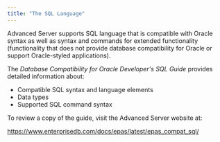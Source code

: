 ```yaml
---
title: "The SQL Language"
---
```


<div id="the_sql_language" class="registered_link"></div>

Advanced Server supports SQL language that is compatible with Oracle syntax as well as syntax and commands for extended functionality (functionality that does not provide database compatibility for Oracle or support Oracle-styled applications).

The *Database Compatibility for Oracle Developer's SQL Guide* provides detailed information about:

-   Compatible SQL syntax and language elements
-   Data types
-   Supported SQL command syntax

To review a copy of the guide, visit the Advanced Server website at:

<https://www.enterprisedb.com/docs/epas/latest/epas_compat_sql/>
